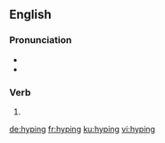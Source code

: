 ==English==

===Pronunciation===
* {{IPA|/ˈhaɪpɪŋ/|lang=en}}
* {{rhymes|aɪpɪŋ|lang=en}}

===Verb===
{{head|en|present participle}}

# {{present participle of|hype|lang=en|nocat=1}}

[[de:hyping]]
[[fr:hyping]]
[[ku:hyping]]
[[vi:hyping]]
